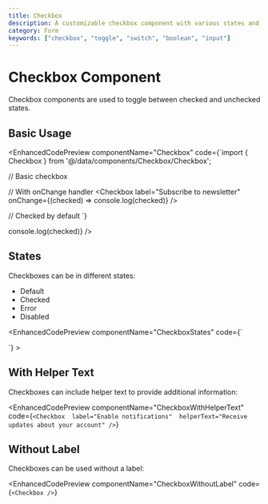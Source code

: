 ```yaml
---
title: Checkbox
description: A customizable checkbox component with various states and features
category: Form
keywords: ["checkbox", "toggle", "switch", "boolean", "input"]
---
```



<ComponentPreview>
  <div className="flex flex-col gap-4">
    <Checkbox label="Basic checkbox" />
    <Checkbox label="Checked by default" checked />
    <Checkbox label="With error" error="This field is required" />
    <Checkbox label="Disabled" disabled />
  </div>
</ComponentPreview>


<div className="flex justify-end mb-6">
  <ThemeSwitcher />
</div>

# Checkbox Component

Checkbox components are used to toggle between checked and unchecked states.

## Basic Usage

<EnhancedCodePreview
  componentName="Checkbox"
  code={`import { Checkbox } from '@/data/components/Checkbox/Checkbox';

// Basic checkbox
<Checkbox label="Accept terms and conditions" />

// With onChange handler
<Checkbox 
  label="Subscribe to newsletter" 
  onChange={(checked) => console.log(checked)} 
/>

// Checked by default
<Checkbox label="Remember me" checked />`}
>
  <div className="flex flex-col gap-4">
    <Checkbox label="Accept terms and conditions" />
    <Checkbox 
      label="Subscribe to newsletter" 
      onChange={(checked) => console.log(checked)} 
    />
    <Checkbox label="Remember me" checked />
  </div>
</EnhancedCodePreview>

## States

Checkboxes can be in different states:

- Default
- Checked
- Error
- Disabled

<EnhancedCodePreview
  componentName="CheckboxStates"
  code={`<div className="flex flex-col gap-4">
  <Checkbox label="Default state" />
  <Checkbox label="Checked state" checked />
  <Checkbox label="Error state" error="This field is required" />
  <Checkbox label="Disabled state" disabled />
</div>`}
>
  <div className="flex flex-col gap-4">
    <Checkbox label="Default state" />
    <Checkbox label="Checked state" checked />
    <Checkbox label="Error state" error="This field is required" />
    <Checkbox label="Disabled state" disabled />
  </div>
</EnhancedCodePreview>

## With Helper Text

Checkboxes can include helper text to provide additional information:

<EnhancedCodePreview
  componentName="CheckboxWithHelperText"
  code={`<Checkbox 
  label="Enable notifications" 
  helperText="Receive updates about your account"
/>`}
>
  <Checkbox 
    label="Enable notifications" 
    helperText="Receive updates about your account"
  />
</EnhancedCodePreview>

## Without Label

Checkboxes can be used without a label:

<EnhancedCodePreview
  componentName="CheckboxWithoutLabel"
  code={`<Checkbox />`}
>
  <Checkbox />
</EnhancedCodePreview> 